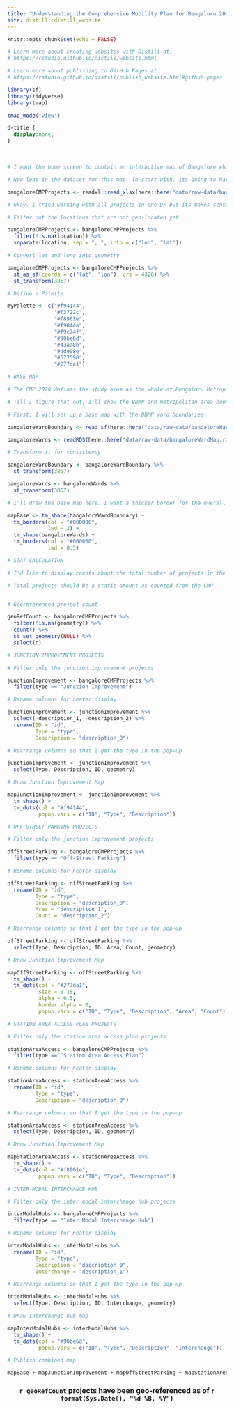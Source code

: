 ```yaml
---
title: "Understanding the Comprehensive Mobility Plan for Bengaluru 2020"
site: distill::distill_website
---
```


```r
knitr::opts_chunk$set(echo = FALSE)

# Learn more about creating websites with Distill at:
# https://rstudio.github.io/distill/website.html

# Learn more about publishing to GitHub Pages at:
# https://rstudio.github.io/distill/publish_website.html#github-pages

library(sf)
library(tidyverse)
library(tmap)

tmap_mode("view")

```

```css

d-title {
  display:none;
}

```

<!-- Use a HTML break to add a little white space between the title and the map -->
<br>

```r
# I want the home screen to contain an interactive map of Bangalore which shows all the projects proposed in the Comprehensive Mobility Plan for Bengaluru 2020. The map needs to have relevant boundaries (BBMP Ward, BMRDA) in addition to the projects. Also, projects will need to be categorized to make it easier to understand.

# Now load in the dataset for this map. To start with, its going to have just points.

bangaloreCMPProjects <- readxl::read_xlsx(here::here("data/raw-data/bangaloreCMP2020Projetcs.xlsx"))

# Okay. I tried working with all projects in one DF but its makes sense to split them by project type. Then I can make the pop-up info more useful.

# Filter out the locations that are not geo-located yet

bangaloreCMPProjects <- bangaloreCMPProjects %>% 
  filter(!is.na(location)) %>% 
  separate(location, sep = ", ", into = c("lon", "lat"))

# Convert lat and long into geometry

bangaloreCMPProjects <- bangaloreCMPProjects %>% 
  st_as_sf(coords = c("lat", "lon"), crs = 4326) %>% 
  st_transform(3857)

# Define a Palette

myPalette <- c("#f94144",
               "#f3722c",
               "#f8961e",
               "#f9844a",
               "#f9c74f",
               "#90be6d",
               "#43aa8b",
               "#4d908e",
               "#577590",
               "#277da1")

```

```r
# BASE MAP

# The CMP 2020 defines the study area as the whole of Bengaluru Metropolitan Area (1294.00 Sq.Km), part of Bangalore-Mysore Infrastructure Corridor Area (79.14 Sq.Km) and a part of Bangalore International Airport Area Local Planning Authority (227.85 Sq.Km). BUT, I don't see a map which explicitly shows these areas. :/ 

# Till I figure that out, I'll show the BBMP and metropolitan area boundaries.

# First, I will set up a base map with the BBMP ward boundaries.

bangaloreWardBoundary <- read_sf(here::here("data/raw-data/bangaloreWardBoundary.shp"))

bangaloreWards <- readRDS(here::here("data/raw-data/bangaloreWardMap.rds"))

# Transform it for consistency

bangaloreWardBoundary <- bangaloreWardBoundary %>% 
  st_transform(3857)

bangaloreWards <- bangaloreWards %>% 
  st_transform(3857)

# I'll draw the base map here. I want a thicker border for the overall outline of the wards and thinner lines showing individual wards.

mapBase <- tm_shape(bangaloreWardBoundary) +
  tm_borders(col = "#000000",
             lwd = 2) +
  tm_shape(bangaloreWards) +
  tm_borders(col = "#000000",
             lwd = 0.5)

```

```r
# STAT CALCULATION

# I'd like to display counts about the total number of projects in the CMP and the number of projects that have been geo-referenced. It'll help show that things are still in progress and is also an indicator of the complexity of things.

# Total projects should be a static amount as counted from the CMP


# Georeferenced project count

geoRefCount <- bangaloreCMPProjects %>% 
  filter(!is.na(geometry)) %>% 
  count() %>% 
  st_set_geometry(NULL) %>% 
  select(n)
```

```r
# JUNCTION IMPROVEMENT PROJECTS

# Filter only the junction improvement projects

junctionImprovement <- bangaloreCMPProjects %>% 
  filter(type == "Junction Improvement")

# Rename columns for neater display

junctionImprovement <- junctionImprovement %>%
  select(-description_1, -description_2) %>% 
  rename(ID = "id",
         Type = "type",
         Description = "description_0")

# Rearrange columns so that I get the type in the pop-up

junctionImprovement <- junctionImprovement %>% 
  select(Type, Description, ID, geometry)

# Draw Junction Improvement Map

mapJunctionImprovement <- junctionImprovement %>% 
  tm_shape() +
  tm_dots(col = "#f94144",
          popup.vars = c("ID", "Type", "Description"))

```

```r
# OFF-STREET PARKING PROJECTS

# Filter only the junction improvement projects

offStreetParking <- bangaloreCMPProjects %>% 
  filter(type == "Off-Street Parking")

# Rename columns for neater display

offStreetParking <- offStreetParking %>%
  rename(ID = "id",
         Type = "type",
         Description = "description_0",
         Area = "description_1",
         Count = "description_2")

# Rearrange columns so that I get the type in the pop-up

offStreetParking <- offStreetParking %>% 
  select(Type, Description, ID, Area, Count, geometry)

# Draw Junction Improvement Map

mapOffStreetParking <- offStreetParking %>% 
  tm_shape() +
  tm_dots(col = "#277da1",
          size = 0.15,
          alpha = 0.5,
          border.alpha = 0,
          popup.vars = c("ID", "Type", "Description", "Area", "Count"))

```

```r
# STATION AREA ACCESS PLAN PROJECTS

# Filter only the station area access plan projects

stationAreaAccess <- bangaloreCMPProjects %>% 
  filter(type == "Station Area Access Plan")

# Rename columns for neater display

stationAreaAccess <- stationAreaAccess %>%
  rename(ID = "id",
         Type = "type",
         Description = "description_0")

# Rearrange columns so that I get the type in the pop-up

stationAreaAccess <- stationAreaAccess %>% 
  select(Type, Description, ID, geometry)

# Draw Junction Improvement Map

mapStationAreaAccess <- stationAreaAccess %>% 
  tm_shape() +
  tm_dots(col = "#f8961e",
          popup.vars = c("ID", "Type", "Description"))

```

```r
# INTER MODAL INTERCHANGE HUB

# Filter only the inter modal interchange hub projects

interModalHubs <- bangaloreCMPProjects %>% 
  filter(type == "Inter Modal Interchange Hub")

# Rename columns for neater display

interModalHubs <- interModalHubs %>% 
  rename(ID = "id",
         Type = "type",
         Description = "description_0",
         Interchange = "description_1")

# Rearrange columns so that I get the type in the pop-up

interModalHubs <- interModalHubs %>% 
  select(Type, Description, ID, Interchange, geometry)

# Draw interchange hub map

mapInterModalHubs <- interModalHubs %>% 
  tm_shape() +
  tm_dots(col = "#90be6d",
          popup.vars = c("ID", "Type", "Description", "Interchange"))

```

```r
# Publish combined map

mapBase + mapJunctionImprovement + mapOffStreetParking + mapStationAreaAccess + mapInterModalHubs
```

<center>

### `r geoRefCount` projects have been geo-referenced as of `r format(Sys.Date(), "%d %B, %Y")`

</center>